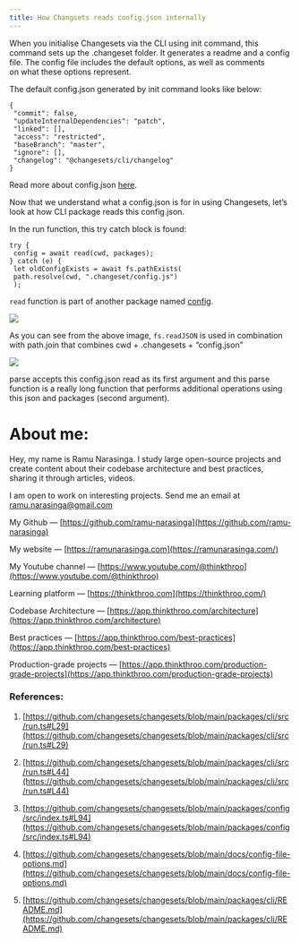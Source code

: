 ```yaml
---
title: How Changsets reads config.json internally
---
```


When you initialise Changesets via the CLI using init command, this command sets up the .changeset folder. It generates a readme and a config file. The config file includes the default options, as well as comments   
on what these options represent.

The default config.json generated by init command looks like below:

```plaintext
{
 "commit": false,
 "updateInternalDependencies": "patch",
 "linked": [],
 "access": "restricted",
 "baseBranch": "master",
 "ignore": [],
 "changelog": "@changesets/cli/changelog"
}
```

Read more about config.json [here](https://github.com/changesets/changesets/blob/main/docs/config-file-options.md).

Now that we understand what a config.json is for in using Changesets, let’s look at how CLI package reads this config.json.

In the run function, this try catch block is found:

```plaintext
try {
 config = await read(cwd, packages);
} catch (e) {
 let oldConfigExists = await fs.pathExists(
 path.resolve(cwd, ".changeset/config.js")
 );
```

`read` function is part of another package named [config](https://github.com/changesets/changesets/blob/main/packages/config/src/index.ts#L94).

![](https://cdn-images-1.medium.com/max/1600/1*myvRzlYdDrHtZBpyQzJX-Q.png)

As you can see from the above image, `fs.readJSON` is used in combination with path.join that combines cwd + .changesets + “config.json”

![](https://cdn-images-1.medium.com/max/1600/1*_E9sStHNLd5Xb3NwSaKIWQ.png)

parse accepts this config.json read as its first argument and this parse function is a really long function that performs additional operations using this json and packages (second argument).

# **About me:**

Hey, my name is Ramu Narasinga. I study large open-source projects and create content about their codebase architecture and best practices, sharing it through articles, videos.

I am open to work on interesting projects. Send me an email at ramu.narasinga@gmail.com

My Github — [https://github.com/ramu-narasinga](https://github.com/ramu-narasinga)

My website — [https://ramunarasinga.com](https://ramunarasinga.com/)

My Youtube channel — [https://www.youtube.com/@thinkthroo](https://www.youtube.com/@thinkthroo)

Learning platform — [https://thinkthroo.com](https://thinkthroo.com/)

Codebase Architecture — [https://app.thinkthroo.com/architecture](https://app.thinkthroo.com/architecture)

Best practices — [https://app.thinkthroo.com/best-practices](https://app.thinkthroo.com/best-practices)

Production-grade projects — [https://app.thinkthroo.com/production-grade-projects](https://app.thinkthroo.com/production-grade-projects)

### References:

1. [https://github.com/changesets/changesets/blob/main/packages/cli/src/run.ts#L29](https://github.com/changesets/changesets/blob/main/packages/cli/src/run.ts#L29)
    
2. [https://github.com/changesets/changesets/blob/main/packages/cli/src/run.ts#L44](https://github.com/changesets/changesets/blob/main/packages/cli/src/run.ts#L44)
    
3. [https://github.com/changesets/changesets/blob/main/packages/config/src/index.ts#L94](https://github.com/changesets/changesets/blob/main/packages/config/src/index.ts#L94)
    
4. [https://github.com/changesets/changesets/blob/main/docs/config-file-options.md](https://github.com/changesets/changesets/blob/main/docs/config-file-options.md)
    
5. [https://github.com/changesets/changesets/blob/main/packages/cli/README.md](https://github.com/changesets/changesets/blob/main/packages/cli/README.md)